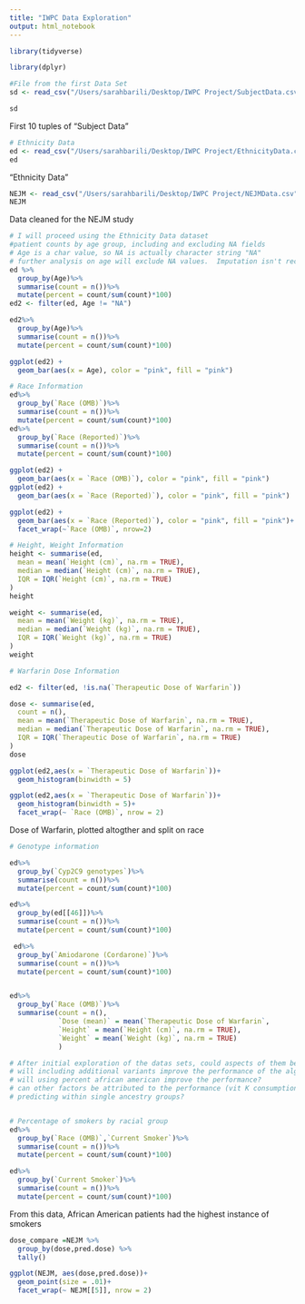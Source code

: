 ```yaml
---
title: "IWPC Data Exploration"
output: html_notebook
---
```



```r
library(tidyverse)

library(dplyr)

```
```r
#File from the first Data Set
sd <- read_csv("/Users/sarahbarili/Desktop/IWPC Project/SubjectData.csv")
```
```r
sd
```
First 10 tuples of "Subject Data"
```r
# Ethnicity Data
ed <- read_csv("/Users/sarahbarili/Desktop/IWPC Project/EthnicityData.csv")
ed
```
"Ethnicity Data"
```r
NEJM <- read_csv("/Users/sarahbarili/Desktop/IWPC Project/NEJMData.csv")
NEJM
```
Data cleaned for the NEJM study
```r
# I will proceed using the Ethnicity Data dataset
#patient counts by age group, including and excluding NA fields
# Age is a char value, so NA is actually character string "NA"
# further analysis on age will exclude NA values.  Imputation isn't recommened as missing data accounts for more that 10% of total data
ed %>%
  group_by(Age)%>%
  summarise(count = n())%>%
  mutate(percent = count/sum(count)*100)
ed2 <- filter(ed, Age != "NA")

ed2%>%
  group_by(Age)%>%
  summarise(count = n())%>%
  mutate(percent = count/sum(count)*100)

ggplot(ed2) +
  geom_bar(aes(x = Age), color = "pink", fill = "pink")
```

```r

# Race Information
ed%>%
  group_by(`Race (OMB)`)%>%
  summarise(count = n())%>%
  mutate(percent = count/sum(count)*100)
ed%>%
  group_by(`Race (Reported)`)%>%
  summarise(count = n())%>%
  mutate(percent = count/sum(count)*100)

ggplot(ed2) +
  geom_bar(aes(x = `Race (OMB)`), color = "pink", fill = "pink")
ggplot(ed2) +
  geom_bar(aes(x = `Race (Reported)`), color = "pink", fill = "pink")  

ggplot(ed2) +
  geom_bar(aes(x = `Race (Reported)`), color = "pink", fill = "pink")+
  facet_wrap(~`Race (OMB)`, nrow=2)
```
```r
# Height, Weight Information
height <- summarise(ed,
  mean = mean(`Height (cm)`, na.rm = TRUE),
  median = median(`Height (cm)`, na.rm = TRUE),
  IQR = IQR(`Height (cm)`, na.rm = TRUE)
)
height

weight <- summarise(ed,
  mean = mean(`Weight (kg)`, na.rm = TRUE),
  median = median(`Weight (kg)`, na.rm = TRUE),
  IQR = IQR(`Weight (kg)`, na.rm = TRUE)
)
weight


```
```r
# Warfarin Dose Information

ed2 <- filter(ed, !is.na(`Therapeutic Dose of Warfarin`))

dose <- summarise(ed,
  count = n(),
  mean = mean(`Therapeutic Dose of Warfarin`, na.rm = TRUE),
  median = median(`Therapeutic Dose of Warfarin`, na.rm = TRUE),
  IQR = IQR(`Therapeutic Dose of Warfarin`, na.rm = TRUE)
)
dose

ggplot(ed2,aes(x = `Therapeutic Dose of Warfarin`))+
  geom_histogram(binwidth = 5)

ggplot(ed2,aes(x = `Therapeutic Dose of Warfarin`))+
  geom_histogram(binwidth = 5)+
  facet_wrap(~ `Race (OMB)`, nrow = 2)

```
Dose of Warfarin, plotted altogther and split on race
```r
# Genotype information

ed%>%
  group_by(`Cyp2C9 genotypes`)%>%
  summarise(count = n())%>%
  mutate(percent = count/sum(count)*100)

ed%>%
  group_by(ed[[46]])%>%
  summarise(count = n())%>%
  mutate(percent = count/sum(count)*100)

```
```r
 ed%>%
  group_by(`Amiodarone (Cordarone)`)%>%
  summarise(count = n())%>%
  mutate(percent = count/sum(count)*100)


ed%>%
  group_by(`Race (OMB)`)%>%
  summarise(count = n(),
            `Dose (mean)` = mean(`Therapeutic Dose of Warfarin`,              na.rm = TRUE),
            `Height` = mean(`Height (cm)`, na.rm = TRUE),
            `Weight` = mean(`Weight (kg)`, na.rm = TRUE)
            )

```
```r
# After initial exploration of the datas sets, could aspects of them be used to explain the disparity of the alg's performance interacially?
# will including additional variants improve the performance of the alg?
# will using percent african american improve the performance?
# can other factors be attributed to the performance (vit K consumption, smoking, etc)
# predicting within single ancestry groups?


# Percentage of smokers by racial group
ed%>%
  group_by(`Race (OMB)`,`Current Smoker`)%>%
  summarise(count = n())%>%
  mutate(percent = count/sum(count)*100)

ed%>%
  group_by(`Current Smoker`)%>%
  summarise(count = n())%>%
  mutate(percent = count/sum(count)*100)
```
From this data, African American patients had the highest instance of smokers 

```r
dose_compare =NEJM %>% 
  group_by(dose,pred.dose) %>% 
  tally()

ggplot(NEJM, aes(dose,pred.dose))+
  geom_point(size = .01)+
  facet_wrap(~ NEJM[[5]], nrow = 2)


```


